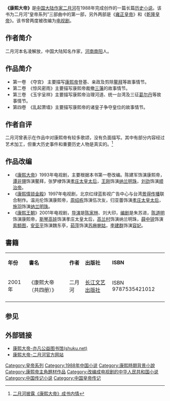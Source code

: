 {{Notability Unreferenced |time=2012-02-21T12:19:42+00:00 }}
'''《康熙大帝》'''是[[中国大陆|中国大陆]][[作家|作家]][[二月河|二月河]]在1988年完成创作的一篇长篇[[历史小说|历史小说]]。该书为二月河“皇帝系列”三部曲中的第一部，另外两部是《[[雍正皇帝_(小说)|雍正皇帝]]》和《[[乾隆皇帝_(小说)|乾隆皇帝]]》。该书曾两度被改编为[[电视剧|电视剧]]。

==作者简介==
{{main|二月河}}
二月河本名凌解放，中国大陆知名作家，[[河南|河南]][[南阳|南阳]]人。

==作品简介==
*第一卷　《夺宫》 主要描写[[康熙帝|康熙帝]]登基、亲政及剪除[[鳌拜|鳌拜]]等故事情节。
*第二卷　《惊风密雨》主要描写康熙帝裁撤[[三藩|三藩]]的故事情节。
*第三卷　《玉宇呈祥》主要描写康熙帝治理河道、统一台湾及三征[[葛尔丹|葛尔丹]]等故事情节。
*第四卷　《乱起萧墙》主要描写康熙帝的诸皇子争夺皇位的故事情节。

==作者自评==
二月河曾表示在作品中对康熙帝有较多歌颂，没有负面描写。其中有部分内容经过艺术加工，但重大历史事件和重要历史人物是真实的。<ref>[http://news.ifeng.com/gundong/detail_2011_05/14/6395324_0.shtml 二月河披露《康熙大帝》成书内情]</ref>

==作品改编==
*《[[康熙大帝_(电视剧)|康熙大帝]]》1993年电视剧，主要根据本书第一卷改编。陈建军饰演康熙帝，[[谭非翎|谭非翎]]饰演鳌拜，张梦棣饰演[[孝庄文皇后|孝庄太皇太后]]，[[王刚|王刚]]饰演[[纳兰明珠|纳兰明珠]]，[[刘劲|刘劲]]饰演[[顺治帝|顺治帝]]。
*《[[康熙情锁金殿_(电视剧)|康熙情锁金殿]]》1997年电视剧，北京红绿蓝影视广告中心与台湾[[景得传播|景得传播]]联合制作。温兆伦饰演康熙帝，[[周绍栋|周绍栋]]饰演伍次友，归亚蕾饰演[[孝庄文皇后|孝庄太皇太后]]，[[施羽|施羽]]饰演[[纳兰明珠|纳兰明珠]]。
*《[[康熙王朝|康熙王朝]]》2001年电视剧，[[导演|导演]]是[[陈家林|陈家林]]、刘大印，[[编剧|编剧]]是朱苏进，[[陈道明|陈道明]]饰演康熙帝，[[斯琴高娃|斯琴高娃]]饰演孝庄太皇太后，[[高兰村|高兰村]]饰演纳兰明珠，[[薛中锐|薛中锐]]饰演[[索额图|索额图]]，[[安亚平|安亚平]]饰演魏东亭，[[茹萍|茹萍]]饰演[[苏麻喇姑|苏麻喇姑]]，[[李建群_(演员)|李建群]]饰演[[容妃|容妃]]。

==書籍==
{|class="wikitable"
|- align=center
|'''年份'''||'''書名'''||'''作者'''||'''出版社'''||'''ISBN'''
|-
|2001年||《康熙大帝（共四册）》||二月河||[[长江文艺出版社|长江文艺出版社]]||ISBN 9787535421012
|-
|}

==参见==
{{reflist}}

==外部链接==
*[http://www.shuku.net/novels/history/kangxi/kangxi.html 康熙大帝-亦凡公益图书馆(shuku.net)] {{Wayback|url=http://www.shuku.net/novels/history/kangxi/kangxi.html |date=20200216123531 }}{{zh-cn}}
*[https://web.archive.org/web/20120416233502/http://www.2yuehe.com/xiaoshuo/kangxi/ 康熙大帝-二月河官方网站]{{zh-cn}}

[[Category:皇帝系列|Category:皇帝系列]]
[[Category:1988年中国小说|Category:1988年中国小说]]
[[Category:康熙時期背景小說|Category:康熙時期背景小說]]
[[Category:康熙帝主角題材作品|Category:康熙帝主角題材作品]]
[[Category:改编成电视剧的中华人民共和国小说|Category:改编成电视剧的中华人民共和国小说]]
[[Category:中国传记小说|Category:中国传记小说]]
[[Category:中国皇帝传记|Category:中国皇帝传记]]